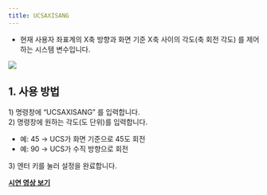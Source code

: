 ```yaml
---
title: UCSAXISANG
---
```



[image1]: ../../../../../assets/images/commands/ucsaxisang/image1.png

* 현재 사용자 좌표계의 X축 방향과 화면 기준 X축 사이의 각도(축 회전 각도) 를 제어하는 시스템 변수입니다.

![][image1]

## **1\. 사용 방법**

1\) 명령창에 “UCSAXISANG” 를 입력합니다.  
2\) 명령창에 원하는 각도(도 단위)를 입력합니다.

- 예: 45 → UCS가 화면 기준으로 45도 회전  
- 예: 90 → UCS가 수직 방향으로 회전

3\) 엔터 키를 눌러 설정을 완료합니다.

[**<Icon name="youtube" class="emoji"/> 시연 영상 보기**]()
